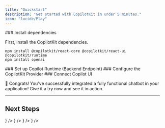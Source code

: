 ```yaml
---
title: "Quickstart"
description: "Get started with CopilotKit in under 5 minutes."
icon: "lucide/Play"
---
```


<Steps>
<Step>
  ### Install dependencies

  First, install the CopilotKit dependencies.

  ```package-install
  npm install @copilotkit/react-core @copilotkit/react-ui @copilotkit/runtime
  npm install openai
  ```

</Step>
<Step>
  ### Set up Copilot Runtime (Backend Endpoint)
  <SelfHostingCopilotRuntimeCreateEndpoint components={props.components} />
</Step>
<Step>
  ### Configure the CopilotKit Provider
  <SelfHostingCopilotRuntimeConfigureCopilotKitProvider
    components={props.components}
  />
</Step>
<Step>
  ### Connect Copilot UI
  <ConnectCopilotUI components={props.components} />
</Step>
</Steps>

🎉 Congrats! You've successfully integrated a fully functional chatbot in your application! Give it a try now and see it in action.

---

## Next Steps

<Cards>
  <Card
    title="Connecting Your Data"
    description="Learn how to connect CopilotKit to your data, applicaation state and user state."
    href="/guides/connect-your-data"
    icon={<LinkIcon />}
  />
  <Card
    title="Generative UI"
    description="Learn how to render custom UI components directly in the CopilotKit chat window."
    href="/guides/generative-ui"
    icon={<LinkIcon />}
  />
  <Card
    title="Frontend Actions"
    description="Learn how to allow your copilot to take applications on frontend."
    href="/guides/frontend-actions"
    icon={<LinkIcon />}
  />
  <Card
    title="CoAgents (LangGraph)"
    description="Check out our section about CoAgents, the human-in-the-loop SDK for LangGraph agents."
    href="/coagents"
    icon={<LinkIcon />}
  />
</Cards>
